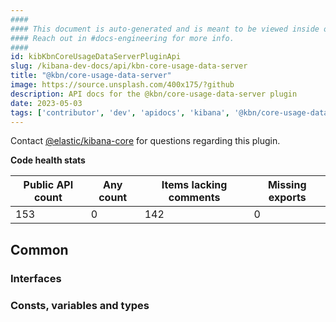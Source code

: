 ```yaml
---
####
#### This document is auto-generated and is meant to be viewed inside our experimental, new docs system.
#### Reach out in #docs-engineering for more info.
####
id: kibKbnCoreUsageDataServerPluginApi
slug: /kibana-dev-docs/api/kbn-core-usage-data-server
title: "@kbn/core-usage-data-server"
image: https://source.unsplash.com/400x175/?github
description: API docs for the @kbn/core-usage-data-server plugin
date: 2023-05-03
tags: ['contributor', 'dev', 'apidocs', 'kibana', '@kbn/core-usage-data-server']
---
```




Contact [@elastic/kibana-core](https://github.com/orgs/elastic/teams/kibana-core) for questions regarding this plugin.

**Code health stats**

| Public API count  | Any count | Items lacking comments | Missing exports |
|-------------------|-----------|------------------------|-----------------|
| 153 | 0 | 142 | 0 |

## Common

### Interfaces
<DocDefinitionList data={kbnCoreUsageDataServerObj.common.interfaces}/>

### Consts, variables and types
<DocDefinitionList data={kbnCoreUsageDataServerObj.common.misc}/>

